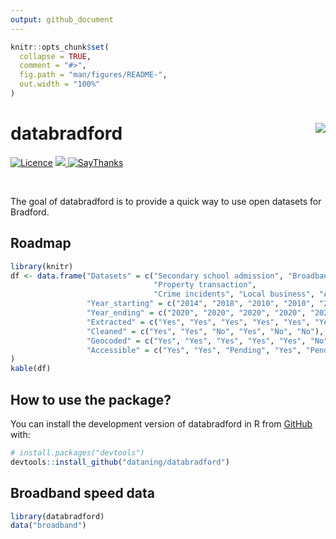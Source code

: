 ```yaml
---
output: github_document
---
```


<!-- README.md is generated from README.Rmd. Please edit that file -->

```r
knitr::opts_chunk$set(
  collapse = TRUE,
  comment = "#>",
  fig.path = "man/figures/README-",
  out.width = "100%"
)
```

# databradford <img src="man/figures/logo.png" align="right" />

<!-- badges: start -->
</tr>
</thead>
<tbody>
<tr class="odd">
<td align="left">
<a href="https://www.gnu.org/licenses/gpl-3.0.en.html"><img src="https://img.shields.io/badge/licence-GPL--3-blue.svg" alt="Licence"></a>
</td>
<td align="left">
<a href="https://codecov.io/gh/dataning/databradford">
  <img src="https://codecov.io/gh/dataning/databradford/branch/master/graph/badge.svg?token=W1J9I2X338"/>
</a>
</td>
</tr>
<tr class="odd">
<td align="left">
<a href="https://saythanks.io/to/datalulu%40gmail.com"><img src="https://img.shields.io/badge/Say%20Thanks-!-1EAEDB.svg" alt="SayThanks"></a>
</td>
</tr>
</tbody>
</table>
<br>

<!-- badges: end -->

The goal of databradford is to provide a quick way to use open datasets for 
Bradford.

## Roadmap

```r
library(knitr)
df <- data.frame("Datasets" = c("Secondary school admission", "Broadband speed", 
                                "Property transaction",
                                "Crime incidents", "Local business", "Air quality"),
                 "Year_starting" = c("2014", "2018", "2010", "2010", "2010", "2015"), 
                 "Year_ending" = c("2020", "2020", "2020", "2020", "2020", "2020"),
                 "Extracted" = c("Yes", "Yes", "Yes", "Yes", "Yes", "Yes"), 
                 "Cleaned" = c("Yes", "Yes", "No", "Yes", "No", "No"), 
                 "Geocoded" = c("Yes", "Yes", "Yes", "Yes", "Yes", "No"),
                 "Accessible" = c("Yes", "Yes", "Pending", "Yes", "Pending", "No")
)
kable(df)
```

## How to use the package?

You can install the development version of databradford in R from [GitHub](https://github.com/) with:

``` r
# install.packages("devtools")
devtools::install_github("dataning/databradford")
```

## Broadband speed data

```r
library(databradford)
data("broadband")
```


